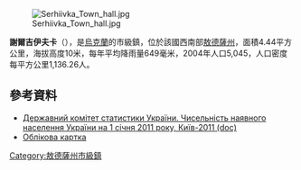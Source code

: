 {{No footnotes|time=2015-09-16T15:26:23+00:00}}
[[Image:Serhiivka_Town_hall.jpg|right]]

{{coord|46|1|42|N|30|22|13|E|scale:30000|display=title}}

'''謝爾吉伊夫卡'''（{{lang-uk|Сергіївка}}），是[[烏克蘭|烏克蘭]]的市級鎮，位於該國西南部[[敖德薩州|敖德薩州]]，面積4.44平方公里，海拔高度10米，每年平均降雨量649毫米，2004年人口5,045，人口密度每平方公里1,136.26人。

==參考資料==
*[https://web.archive.org/web/20121010205321/http://stat6.stat.lviv.ua/PXWEB2007/ukr/publ/2011/chnas.zip Державний комітет статистики України. Чисельність наявного населення України на 1 січня 2011 року, Київ-2011 (doc)]
* [http://gska2.rada.gov.ua/pls/z7502/A005?rdat1=17.07.2008&rf7571=23514 Облікова картка]{{dead link|date=2018年4月 |bot=InternetArchiveBot |fix-attempted=yes }}

{{DEFAULTSORT:Сергіївка}}
[[Category:敖德薩州市級鎮|Category:敖德薩州市級鎮]]


{{Odessa-geo-stub}}